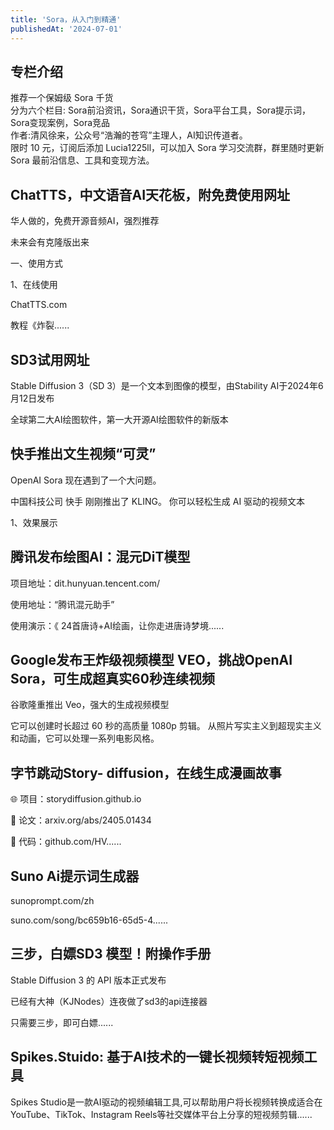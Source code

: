 ```yaml
---
title: 'Sora，从入门到精通'
publishedAt: '2024-07-01'
---
```


## 专栏介绍

推荐一个保姆级 Sora 千货  
分为六个栏目: Sora前沿资讯，Sora通识干货，Sora平台工具，Sora提示词，Sora变现案例，Sora竞品  
作者:清风徐来，公众号“浩瀚的苍穹”主理人，AI知识传道者。  
限时 10 元，订阅后添加 Lucia1225ll，可以加入 Sora 学习交流群，群里随时更新 Sora 最前沿信息、工具和变现方法。

## ChatTTS，中文语音AI天花板，附免费使用网址
华人做的，免费开源音频AI，强烈推荐

未来会有克隆版出来

一、使用方式

1、在线使用

ChatTTS.com

教程《炸裂......

## SD3试用网址
Stable Diffusion 3（SD 3）是一个文本到图像的模型，由Stability AI于2024年6月12日发布

全球第二大AI绘图软件，第一大开源AI绘图软件的新版本

## 快手推出文生视频“可灵”
OpenAI Sora 现在遇到了一个大问题。

 中国科技公司 快手 刚刚推出了 KLING。 你可以轻松生成 AI 驱动的视频文本

1、效果展示

## 腾讯发布绘图AI：混元DiT模型
项目地址：dit.hunyuan.tencent.com/

使用地址：“腾讯混元助手”

使用演示：《 24首唐诗+AI绘画，让你走进唐诗梦境......

## Google发布王炸级视频模型 VEO，挑战OpenAI Sora，可生成超真实60秒连续视频
谷歌隆重推出 Veo，强大的生成视频模型

 它可以创建时长超过 60 秒的高质量 1080p 剪辑。 从照片写实主义到超现实主义和动画，它可以处理一系列电影风格。


## 字节跳动Story- diffusion，在线生成漫画故事
🌐 项目：storydiffusion.github.io

📄 论文：arxiv.org/abs/2405.01434

🧬 代码：github.com/HV......

## Suno Ai提示词生成器
sunoprompt.com/zh

suno.com/song/bc659b16-65d5-4......

## 三步，白嫖SD3 模型！附操作手册
Stable Diffusion 3 的 API 版本正式发布

已经有大神（KJNodes）连夜做了sd3的api连接器

只需要三步，即可白嫖......

## Spikes.Stuido: 基于AI技术的一键长视频转短视频工具
Spikes Studio是一款AI驱动的视频编辑工具,可以帮助用户将长视频转换成适合在YouTube、TikTok、Instagram Reels等社交媒体平台上分享的短视频剪辑......

